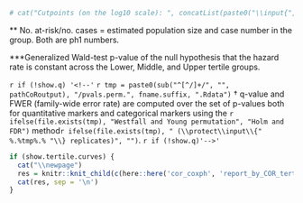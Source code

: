 
\scriptsize
\input{`r paste0(pathCoRoutput, "/CoR_univariable_svycoxph_cat_pretty_", fname.suffix)`}
\normalsize
\vspace{-15pt}

<!-- $\ast$Baseline covariates adjusted for: `r covariates_adjusted`.  -->

```r
# cat("Cutpoints (on the log10 scale): ", concatList(paste0("\\input{", pathCoRoutput, "/cutpoints_", all.markers, ".txt}"), sep=","))
```
$\ast\ast$ No. at-risk/no. cases = estimated population size and case number in the group. Both are ph1 numbers.


$\ast\ast$$\ast$Generalized Wald-test p-value of the null hypothesis that the hazard rate is constant across the Lower, Middle, and Upper tertile groups.

`r if (!show.q) '<!--'`
`r tmp = paste0(sub("^[^/]+/", "", pathCoRoutput), "/pvals.perm.", fname.suffix, ".Rdata")`
$\dagger$ q-value and FWER (family-wide error rate) are computed over the set of p-values both for quantitative markers and categorical markers using the `r ifelse(file.exists(tmp), "Westfall and Young permutation", "Holm and FDR")` method`r ifelse(file.exists(tmp), " (\\protect\\input\\{" %.%tmp%.% "\\} replicates)", "")`.
`r if (!show.q)'-->'`

```r
if (show.tertile.curves) {
  cat("\\newpage")
  res = knitr::knit_child(c(here::here('cor_coxph', 'report_by_COR_tertilecurves.Rmd')), quiet = TRUE)
  cat(res, sep = '\n')
}
```


